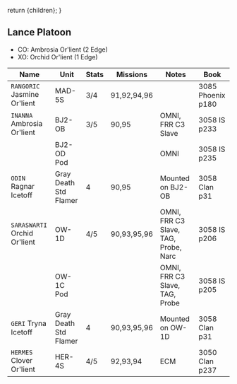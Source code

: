   return <Framework>{children}</Framework>;
}

## Lance Platoon

- CO: Ambrosia Or'lient (2 Edge)
- XO: Orchid Or'lient (1 Edge)

| Name                         | Unit                  | Stats | Missions    | Notes                                | Book              |
| ---------------------------- | --------------------- | ----- | ----------- | ------------------------------------ | ----------------- |
| `RANGORIC` Jasmine Or'lient  | MAD-5S                | 3/4   | 91,92,94,96 |                                      | 3085 Phoenix p180 |
| `INANNA` Ambrosia Or'lient   | BJ2-OB                | 3/5   | 90,95       | OMNI, FRR C3 Slave                   | 3058 IS p233      |
|                              | BJ2-OD Pod            |       |             | OMNI                                 | 3058 IS p235      |
| `ODIN` Ragnar Icetoff        | Gray Death Std Flamer | 4     | 90,95       | Mounted on BJ2-OB                    | 3058 Clan p31     |
| `SARASWARTI` Orchid Or'lient | OW-1D                 | 4/5   | 90,93,95,96 | OMNI, FRR C3 Slave, TAG, Probe, Narc | 3058 IS p206      |
|                              | OW-1C Pod             |       |             | OMNI, FRR C3 Slave, TAG, Probe       | 3058 IS p205      |
| `GERI` Tryna Icetoff         | Gray Death Std Flamer | 4     | 90,93,95,96 | Mounted on OW-1D                     | 3058 Clan p31     |
| `HERMES` Clover Or'lient     | HER-4S                | 4/5   | 92,93,94    | ECM                                  | 3050 Clan p237    |
